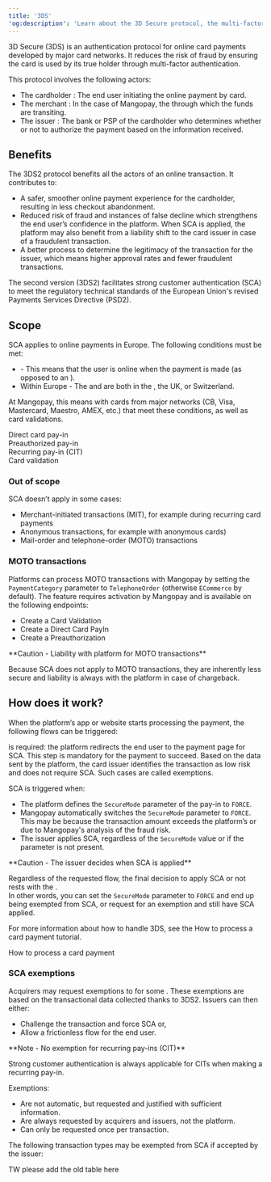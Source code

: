 ```yaml
---
title: '3DS'  
'og:description': 'Learn about the 3D Secure protocol, the multi-factor authentication for online card payments.'  
---
```

  
  

3D Secure (3DS) is an authentication protocol for online card payments developed by major card networks. It reduces the risk of fraud by ensuring the card is used by its true holder through multi-factor authentication.  

This protocol involves the following actors:  
- The cardholder : The end user initiating the online payment by card.  
- The merchant : In the case of Mangopay, the <Platform content="platform" /> through which the funds are transiting.  
- The issuer : The bank or PSP of the cardholder who determines whether or not to authorize the payment based on the information received.  

## Benefits  

The 3DS2 protocol benefits all the actors of an online transaction. It contributes to:  
- A safer, smoother online payment experience for the cardholder, resulting in less checkout abandonment.  
- Reduced risk of fraud and instances of false decline which strengthens the end user’s confidence in the platform. When SCA is applied, the platform may also benefit from a liability shift to the card issuer in case of a fraudulent transaction.  
- A better process to determine the legitimacy of the transaction for the issuer, which means higher approval rates and fewer fraudulent transactions.  

The second version (3DS2) facilitates strong customer authentication (SCA) to meet the regulatory technical standards of the European Union's revised Payments Services Directive (PSD2).  

## Scope  

SCA applies to online payments in Europe. The following conditions must be met:  
- <Cit content="Customer-initiated transaction (CIT)" /> - This means that the user is online when the payment is made (as opposed to an <Mit content="MIT" />).  
- Within Europe - The <Issuer content="issuer" /> and <Acquirer content="acquirer" /> are both in the <Eea content="European Economic Area (EEA)" />, the UK, or Switzerland.  

At Mangopay, this means <PayIn content="pay-ins" /> with cards from major networks (CB, Visa, Mastercard, Maestro, AMEX, etc.) that meet these conditions, as well as card validations.  

<Card title="Endpoint" href="/api-reference/payment-methods/">Direct card pay-in</Card>  
<Card title="Endpoint" href="/api-reference/payment-methods/">Preauthorized pay-in</Card>  
<Card title="Endpoint" href="/api-reference/payment-methods/">Recurring pay-in (CIT)</Card>  
<Card title="Endpoint" href="/api-reference/payment-methods/">Card validation</Card>  

### Out of scope  

SCA doesn’t apply in some cases:  
- Merchant-initiated transactions (MIT), for example during recurring card payments  
- Anonymous transactions, for example with anonymous cards)  
- Mail-order and telephone-order (MOTO) transactions  

### MOTO transactions  

Platforms can process MOTO transactions with Mangopay by setting the `PaymentCategory` parameter to `TelephoneOrder` (otherwise `ECommerce` by default). The feature requires activation by Mangopay and is available on the following endpoints:  
- Create a Card Validation  
- Create a Direct Card PayIn  
- Create a Preauthorization  

<Warning>  
**Caution - Liability with platform for MOTO transactions** 
  
Because SCA does not apply to MOTO transactions, they are inherently less secure and liability is always with the platform in case of chargeback.  
</Warning>  

## How does it work?  

When the platform’s app or website starts processing the payment, the following flows can be triggered: 

<CardGroup cols={2}>  
    <Card title="Challenge flow">  
        <Sca content="SCA" /> is required: the platform redirects the end user to the payment page for SCA. This step is mandatory for the payment to succeed.  
    </Card>  
    <Card title="Frictionless flow">  
        Based on the data sent by the platform, the card issuer identifies the transaction as low risk and does not require SCA. Such cases are called exemptions.  
    </Card>  
</CardGroup>  

SCA is triggered when:  
- The platform defines the `SecureMode` parameter of the pay-in to `FORCE`.  
- Mangopay automatically switches the `SecureMode` parameter to `FORCE`. This may be because the transaction amount exceeds the platform’s <Mfa content="Maximum Frictionless Amount" /> or due to Mangopay's analysis of the fraud risk.  
- The issuer applies SCA, regardless of the `SecureMode` value or if the parameter is not present.  

<Warning>  
**Caution - The issuer decides when SCA is applied** 
  
Regardless of the requested flow, the final decision to apply SCA or not rests with the <Issuer content="issuer" />.  
In other words, you can set the `SecureMode` parameter to `FORCE` and end up being exempted from SCA, or request for an exemption and still have SCA applied.  
</Warning>  

For more information about how to handle 3DS, see the How to process a card payment tutorial.  

<Card title="Tutorial">How to process a card payment</Card>  

### SCA exemptions  

Acquirers may request exemptions to <Sca content="SCA" /> for some <Cit content="customer-initiated transactions" />. These exemptions are based on the transactional data collected thanks to 3DS2. Issuers can then either:  
- Challenge the transaction and force SCA or,  
- Allow a frictionless flow for the end user.  

<Note>  
**Note - No exemption for recurring pay-ins (CIT)** 
  
Strong customer authentication is always applicable for CITs when making a recurring pay-in.  
</Note>  

Exemptions:  
- Are not automatic, but requested and justified with sufficient information.  
- Are always requested by acquirers and issuers, not the platform.  
- Can only be requested once per transaction.  

The following transaction types may be exempted from SCA if accepted by the issuer:

TW please add the old table here